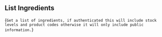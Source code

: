 ## List Ingredients

{`Get a list of ingredients, if authenticated this will include stock levels and product codes otherwise it will only include public information.`}